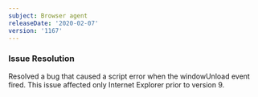 ```yaml
---
subject: Browser agent
releaseDate: '2020-02-07'
version: '1167'
---
```


### Issue Resolution

Resolved a bug that caused a script error when the windowUnload event fired. This issue affected only Internet Explorer prior to version 9.
